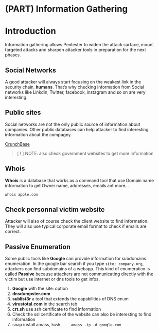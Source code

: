 # (PART) Information Gathering {-}

# Introduction {-}

Information gathering allows Pentester to widen the attack surface, mount targeted attacks and sharpen attacker tools in preparation for the next phases.

## Social Networks {-}

A good attacker will always start focusing on the weakest link in the security chain, **humans**. That's why checking information from Social networks like Linkdin,
Twitter, facebook, instagram and so on are very interesting. 

## Public sites {-}

Social networks are not the only public source of information about companies. Other public databases can help attacker to find interesting information about the 
compagny.

[CrunchBase](https://www.crunchbase.com)

> [ ! ] NOTE: also check government websites to get more information


## Whois {-}

**Whois** is a database that works as a command tool that use Domain name information to get Owner name, addresses, emails ant more...

```bash
whois apple.com
```

## Check personnal victim website {-}

Attacker will also of course check the client website to find information. They will also use typical corporate email format to check if emails are correct.


## Passive Enumeration {-}

Some public tools like **Google** can provide information for subdomains enumeration. In the google bar search if you type `site: company.org`, attackers
can find subdomains of a webapp.
This kind of enumeration is called **Passive** because attackers are not communicating directly with the victim but use internet or dns tools to get infos.

1. **Google** with the site: option
1. **dnsdumpster.com**
1. **sublist3r** a tool that extends the capabilities of DNS enum
1. **virustotal.com** in the search tab
1. **crt.sh** use ssh certificate to find information
1. Check the ssl certificate of the website can also be interesting to find information
1. snap install amass,
    ```bash
    amass -ip -d google.com
    ```
    
